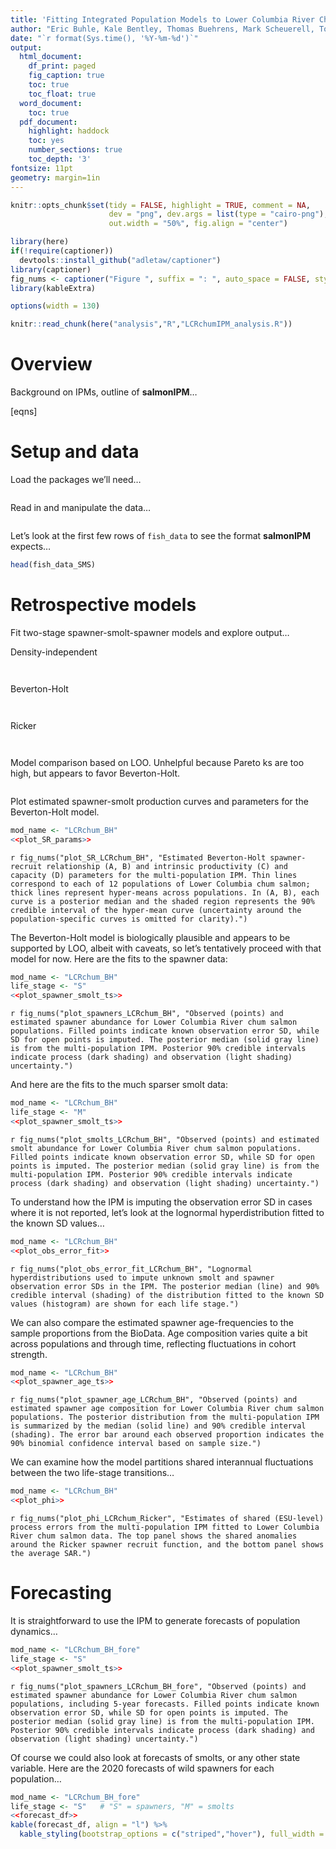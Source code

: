 ```yaml
---
title: 'Fitting Integrated Population Models to Lower Columbia River Chum Salmon Monitoring Data'
author: "Eric Buhle, Kale Bentley, Thomas Buehrens, Mark Scheuerell, Todd Hillson, and ..."
date: "`r format(Sys.time(), '%Y-%m-%d')`"
output:
  html_document:
    df_print: paged
    fig_caption: true
    toc: true
    toc_float: true
  word_document:
    toc: true
  pdf_document:
    highlight: haddock
    toc: yes
    number_sections: true
    toc_depth: '3'
fontsize: 11pt
geometry: margin=1in
---
```


```r
knitr::opts_chunk$set(tidy = FALSE, highlight = TRUE, comment = NA, 
                      dev = "png", dev.args = list(type = "cairo-png"), dpi = 200,
                      out.width = "50%", fig.align = "center")

library(here)
if(!require(captioner))
  devtools::install_github("adletaw/captioner")
library(captioner)
fig_nums <- captioner("Figure ", suffix = ": ", auto_space = FALSE, style = "b", style_prefix = TRUE)
library(kableExtra)
```
```r
options(width = 130)
```
```r
knitr::read_chunk(here("analysis","R","LCRchumIPM_analysis.R"))
```

# Overview

Background on IPMs, outline of **salmonIPM**...

[eqns]



# Setup and data

Load the packages we'll need...

```r
```

Read in and manipulate the data...

```r
```

Let's look at the first few rows of `fish_data` to see the format **salmonIPM** expects...

```r
head(fish_data_SMS)
```


# Retrospective models

Fit two-stage spawner-smolt-spawner models and explore output...

Density-independent

```r
```
```r
```

Beverton-Holt

```r
```
```r
```

Ricker

```r
```
```r
```

Model comparison based on LOO. Unhelpful because Pareto ks are too high, but appears to favor Beverton-Holt.

```r
```

Plot estimated spawner-smolt production curves and parameters for the Beverton-Holt model.

```r
mod_name <- "LCRchum_BH"
<<plot_SR_params>>
```

`r fig_nums("plot_SR_LCRchum_BH", "Estimated Beverton-Holt spawner-recruit relationship (A, B) and intrinsic productivity (C) and capacity (D) parameters for the multi-population IPM. Thin lines correspond to each of 12 populations of Lower Columbia chum salmon; thick lines represent hyper-means across populations. In (A, B), each curve is a posterior median and the shaded region represents the 90% credible interval of the hyper-mean curve (uncertainty around the population-specific curves is omitted for clarity).")`

The Beverton-Holt model is biologically plausible and appears to be supported by LOO, albeit with caveats, so let's tentatively proceed with that model for now. Here are the fits to the spawner data:

```r
mod_name <- "LCRchum_BH"
life_stage <- "S"
<<plot_spawner_smolt_ts>>
```

`r fig_nums("plot_spawners_LCRchum_BH", "Observed (points) and estimated spawner abundance for Lower Columbia River chum salmon populations. Filled points indicate known observation error SD, while SD for open points is imputed. The posterior median (solid gray line) is from the multi-population IPM. Posterior 90% credible intervals indicate process (dark shading) and observation (light shading) uncertainty.")`

And here are the fits to the much sparser smolt data:

```r
mod_name <- "LCRchum_BH"
life_stage <- "M"
<<plot_spawner_smolt_ts>>
```

`r fig_nums("plot_smolts_LCRchum_BH", "Observed (points) and estimated smolt abundance for Lower Columbia River chum salmon populations. Filled points indicate known observation error SD, while SD for open points is imputed. The posterior median (solid gray line) is from the multi-population IPM. Posterior 90% credible intervals indicate process (dark shading) and observation (light shading) uncertainty.")`

To understand how the IPM is imputing the observation error SD in cases where it is not reported, let's look at the lognormal hyperdistribution fitted to the known SD values...

```r
mod_name <- "LCRchum_BH"
<<plot_obs_error_fit>>
```

`r fig_nums("plot_obs_error_fit_LCRchum_BH", "Lognormal hyperdistributions used to impute unknown smolt and spawner observation error SDs in the IPM. The posterior median (line) and 90% credible interval (shading) of the distribution fitted to the known SD values (histogram) are shown for each life stage.")`

We can also compare the estimated spawner age-frequencies to the sample proportions from the BioData. Age composition varies quite a bit across populations and through time, reflecting fluctuations in cohort strength.

```r
mod_name <- "LCRchum_BH"
<<plot_spawner_age_ts>>
```

`r fig_nums("plot_spawner_age_LCRchum_BH", "Observed (points) and estimated spawner age composition for Lower Columbia River chum salmon populations. The posterior distribution from the multi-population IPM is summarized by the median (solid line) and 90% credible interval (shading). The error bar around each observed proportion indicates the 90% binomial confidence interval based on sample size.")`

We can examine how the model partitions shared interannual fluctuations between the two life-stage transitions...

```r
mod_name <- "LCRchum_BH"
<<plot_phi>>
```

`r fig_nums("plot_phi_LCRchum_Ricker", "Estimates of shared (ESU-level) process errors from the multi-population IPM fitted to Lower Columbia River chum salmon data. The top panel shows the shared anomalies around the Ricker spawner recruit function, and the bottom panel shows the average SAR.")`


# Forecasting

It is straightforward to use the IPM to generate forecasts of population dynamics...

```r
mod_name <- "LCRchum_BH_fore"
life_stage <- "S"
<<plot_spawner_smolt_ts>>
```

`r fig_nums("plot_spawners_LCRchum_BH_fore", "Observed (points) and estimated spawner abundance for Lower Columbia River chum salmon populations, including 5-year forecasts. Filled points indicate known observation error SD, while SD for open points is imputed. The posterior median (solid gray line) is from the multi-population IPM. Posterior 90% credible intervals indicate process (dark shading) and observation (light shading) uncertainty.")`


Of course we could also look at forecasts of smolts, or any other state variable. Here are the 2020 forecasts of wild spawners for each population...

```r
mod_name <- "LCRchum_BH_fore"
life_stage <- "S"   # "S" = spawners, "M" = smolts
<<forecast_df>>
kable(forecast_df, align = "l") %>% 
  kable_styling(bootstrap_options = c("striped","hover"), full_width = FALSE)
```


